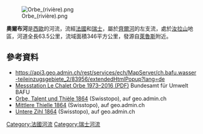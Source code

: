 {{Coord|46.73753|N|6.56317|E|display=title}}
[[Image:Orbe_(rivière).png|right]]

'''奧爾布河'''是[[西歐|西歐]]的河流，流經[[法國|法國]]和[[瑞士|瑞士]]，屬於[[齊爾河_(阿勒河支流)|齊爾河]]的左支流，處於[[汝拉山|汝拉山]]地區，河道全長63.5公里，流域面積346平方公里，發源自[[萊魯斯|萊魯斯]]附近。

==參考資料==
* https://api3.geo.admin.ch/rest/services/ech/MapServer/ch.bafu.wasser-teileinzugsgebiete_2/83956/extendedHtmlPopup?lang=de{{Dead link}}
* [https://www.hydrodaten.admin.ch/lhg/sdi/jahrestabellen/2378Q_16.pdf Messstation Le Chalet Orbe 1973–2016 (PDF)] {{Wayback|url=https://www.hydrodaten.admin.ch/lhg/sdi/jahrestabellen/2378Q_16.pdf |date=20210122034746 }} Bundesamt für Umwelt BAFU
* [https://map.geo.admin.ch/?topic=swisstopo&lang=de&bgLayer=ch.swisstopo.pixelkarte-farbe&catalogNodes=1392&layers=ch.swisstopo.zeitreihen&layers_timestamp=18641231&X=178527.97&Y=535731.21&zoom=6 Orbe, Talent und Thièle 1864] {{Wayback|url=https://map.geo.admin.ch/?topic=swisstopo&lang=de&bgLayer=ch.swisstopo.pixelkarte-farbe&catalogNodes=1392&layers=ch.swisstopo.zeitreihen&layers_timestamp=18641231&X=178527.97&Y=535731.21&zoom=6 |date=20210122000212 }} (Swisstopo), auf geo.admin.ch
* [https://map.geo.admin.ch/?topic=swisstopo&lang=de&bgLayer=ch.swisstopo.pixelkarte-farbe&catalogNodes=1392&layers=ch.swisstopo.zeitreihen&layers_timestamp=18641231&X=208131.81&Y=569106.85&zoom=5 Mittlere Thielle 1864] {{Wayback|url=https://map.geo.admin.ch/?topic=swisstopo&lang=de&bgLayer=ch.swisstopo.pixelkarte-farbe&catalogNodes=1392&layers=ch.swisstopo.zeitreihen&layers_timestamp=18641231&X=208131.81&Y=569106.85&zoom=5 |date=20210122005957 }} (Swisstopo), auf geo.admin.ch
* [https://map.geo.admin.ch/?topic=swisstopo&lang=de&bgLayer=ch.swisstopo.pixelkarte-farbe&catalogNodes=1392&layers=ch.swisstopo.zeitreihen&layers_timestamp=18641231&X=219868.57&Y=587736.90&zoom=5 Untere Zihl 1864] {{Wayback|url=https://map.geo.admin.ch/?topic=swisstopo&lang=de&bgLayer=ch.swisstopo.pixelkarte-farbe&catalogNodes=1392&layers=ch.swisstopo.zeitreihen&layers_timestamp=18641231&X=219868.57&Y=587736.90&zoom=5 |date=20210123172148 }} (Swisstopo), auf geo.admin.ch

{{France-geo-stub}}
{{Switzerland-geo-stub}}
[[Category:法國河流|Category:法國河流]]
[[Category:瑞士河流|Category:瑞士河流]]